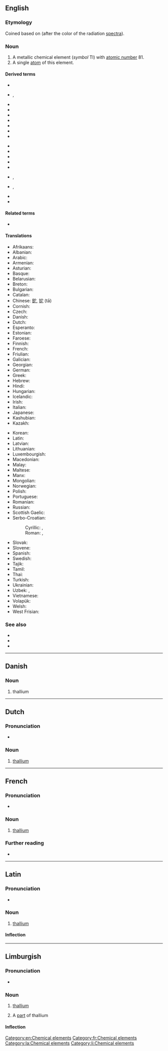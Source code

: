 {{also|Thallium}}
==English==
{{elements|Tl|mercury|Hg|lead|Pb}}

===Etymology===
Coined based on {{etyl|grc|en}} {{m|grc|θαλλός||green branch}} (after the color of the radiation [[spectra]]).

===Noun===
{{en-noun|~}}
{{wikipedia}}

# A metallic chemical element (''symbol'' Tl) with [[atomic number]] 81.
# A single [[atom]] of this element.

====Derived terms====
{{top2}}
* {{l|en|eka-thallium}}
* {{l|en|thall-}}, {{l|en|thallo-}}
* {{l|en|thallane}}
* {{l|en|thallic}}
* {{l|en|thalliferous}}
* {{l|en|thallious}}
* {{l|en|thallium-activated}}
* {{l|en|thallium glass}}
* {{l|en|thallium green}}
{{mid2}}
* {{l|en|thallium hydroxide}}
* {{l|en|thallium line}}
* {{l|en|thallium monofluoride}}
* {{l|en|thallium monoxide}}
* {{l|en|thallium oxide}}
* {{l|en|thallium sulfate}}, {{l|en|thallium sulphate}}
* {{l|en|thallium sulfide}}, {{l|en|thallium sulphide}}
* {{l|en|thallium trioxide}}
* {{l|en|thallous}}
{{bottom}}

====Related terms====
* {{l|en|thallate}}

====Translations====
{{trans-top|chemical element}}
* Afrikaans: {{t|af|tallium}}
* Albanian: {{t|sq|talium}}
* Arabic: {{t|ar|ثَالْيُوم|m|tr=ṯalyum}}
* Armenian: {{t+|hy|թալիում}}
* Asturian: {{t|ast|taliu|m}}
* Basque: {{t|eu|talioa}}
* Belarusian: {{t|be|талiй|m|tr=tálij}}
* Breton: {{t|br|taliom}}
* Bulgarian: {{t|bg|таллий|m|tr=tállij}}
* Catalan: {{t+|ca|tal·li}}
* Chinese: [[鉈]], [[铊]] (tā)
* Cornish: {{t|kw|thalyum}}
* Czech: {{t+|cs|thallium}}
* Danish: {{t+|da|thallium}}
* Dutch: {{t+|nl|thallium|n}}
* Esperanto: {{t+|eo|talio}}
* Estonian: {{t+|et|tallium}}
* Faroese: {{t|fo|tallium|n}}
* Finnish: {{t+|fi|tallium}}
* French: {{t+|fr|thallium|m}}
* Friulian: {{t|fur|tali}}
* Galician: {{t+|gl|talio}}
* Georgian: {{t|ka|თალიუმი}}
* German: {{t+|de|Thallium|n}}
* Greek: {{t+|el|θάλλιο|n}}
* Hebrew: {{t+|he|תליום|tr=tályum}}
* Hindi: {{t|hi|सिक्ष्यातु|tr=sikshyaatu|sc=Deva}}
* Hungarian: {{t+|hu|tallium}}
* Icelandic: {{t+|is|þallín}}
* Irish: {{t|ga|tailliam}}
* Italian: {{t+|it|tallio|m}}
* Japanese: {{t+|ja|タリウム|tr=tariumu}}
* Kashubian: {{t|csb|tôl}}
* Kazakh: {{t|kk|таллий|sc=Cyrl}}
{{trans-mid}}
* Korean: {{t+|ko|탈륨}}
* Latin: {{t+|la|thallium}}
* Latvian: {{t|lv|tallijs}}
* Lithuanian: {{t+|lt|talis}}
* Luxembourgish: {{t|lb|Thallium}}
* Macedonian: {{t|mk|талиум|tr=tálium}}
* Malay: {{t|ms|talium}}
* Maltese: {{t|mt|tallju}}
* Manx: {{t|gv|thallium}}
* Mongolian: {{t|mn|талли}}
* Norwegian: {{t|no|thallium}}
* Polish: {{t+|pl|tal|m}}
* Portuguese: {{t+|pt|tálio|m}}
* Romanian: {{t+|ro|taliu|n}}
* Russian: {{t+|ru|та́ллий|m}}
* Scottish Gaelic: {{t|gd|tailliam}}
* Serbo-Croatian:
*: Cyrillic: {{t|sh|талиjум|m}}, {{t|sh|талиj|m}}
*: Roman: {{t|sh|talijum}}, {{t+|sh|talij}}
* Slovak: {{t|sk|tálium|n}}
* Slovene: {{t+|sl|talij}}
* Spanish: {{t+|es|talio|m}}
* Swedish: {{t+|sv|tallium}}
* Tajik: {{t|tg|таллий|sc=Latn}}
* Tamil: {{t|ta|தல்லியம்}}
* Thai: {{t|th|แทลเลียม}}
* Turkish: {{t+|tr|talyum}}
* Ukrainian: {{t|uk|та́лiй|m}}
* Uzbek: {{t+|uz|talliy}}, {{t+|uz|таллий|sc=Cyrl}}
* Vietnamese: {{t+|vi|tali}}
* Volapük: {{t+|vo|talin}}
* Welsh: {{t+|cy|thaliwm}}
* West Frisian: {{t|fy|thallium}}
{{trans-bottom}}

===See also===
* {{l|en|crookesite}}
* {{l|en|hutchinsonite}}
* {{l|en|lorandite}}

[[Category:en:Chemical elements]]

----

==Danish==

===Noun===
{{da-noun}}

# thallium

----

==Dutch==
{{wikipedia|lang=nl}}
{{elements|Tl|kwik|Hg|lood|Pb|lang=nl}}

===Pronunciation===
* {{audio|Nl-thallium.ogg|Audio|lang=nl}}

===Noun===
{{nl-noun|n|-|-}}

# [[#English|thallium]]

----

==French==
{{wikipedia|lang=fr}}

===Pronunciation===
* {{IPA|/ta.ljɔm/|lang=fr}}

===Noun===
{{fr-noun|m|-}}

# [[#English|thallium]]

===Further reading===
* {{R:TLFi}}

[[Category:fr:Chemical elements]]

----

==Latin==
{{wikipedia|lang=la}}

===Pronunciation===
* {{la-IPA|thallium}}

===Noun===
{{la-noun|thallium|thalliī|n|second}}

# [[#English|thallium]]

====Inflection====
{{la-decl-2nd-N|thalli}}

[[Category:la:Chemical elements]]

----

==Limburgish==

===Pronunciation===
* {{IPA|[ˈðɑ˦ʎɔ˧m]|lang=li}}

===Noun===
{{li-noun|g=n}}

# {{lb|li|uncountable}} [[thallium#English|thallium]]
# A [[part]] of thallium

====Inflection====
{{li-decl-noun-um|thalli}}

[[Category:li:Chemical elements]]